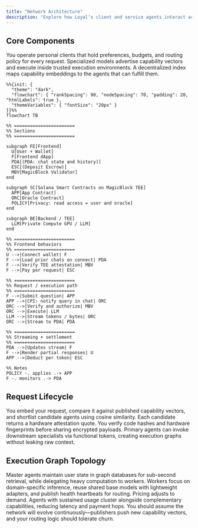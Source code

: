 ```yaml
---
title: "Network Architecture"
description: "Explore how Loyal’s client and service agents interact across the decentralized capability graph."
---
```


## Core Components

<Columns cols={3}>
  <Card title="Client Agents" icon="user-secret">
    You operate personal clients that hold preferences, budgets, and routing policy for every request.
  </Card>
  <Card title="Service Agents" icon="cubes">
    Specialized models advertise capability vectors and execute inside trusted execution environments.
  </Card>
  <Card title="Capability Registry" icon="diagram-project">
    A decentralized index maps capability embeddings to the agents that can fulfill them.
  </Card>
</Columns>


```mermaid
%%{init: {
  "theme": "dark",
  "flowchart": { "rankSpacing": 90, "nodeSpacing": 70, "padding": 20, "htmlLabels": true },
  "themeVariables": { "fontSize": "20px" }
}}%%
flowchart TB

%% =======================
%% Sections
%% =======================

subgraph FE[Frontend]
  U[User + Wallet]
  F[Frontend dApp]
  PDA[(PDA: chat state and history)]
  ESC[(Deposit Escrow)]
  MBV[MagicBlock Validator]
end

subgraph SC[Solana Smart Contracts on MagicBlock TEE]
  APP[App Contract]
  ORC[Oracle Contract]
  POLICY[Privacy: read access = user and oracle]
end

subgraph BE[Backend / TEE]
  LLM[Private Compute GPU / LLM]
end

%% =======================
%% Frontend behaviors
%% =======================
U -->|Connect wallet| F
F -->|Load prior chats on connect| PDA
F -->|Verify TEE attestation| MBV
F -->|Pay per request| ESC

%% =======================
%% Request / execution path
%% =======================
F -->|Submit question| APP
APP -->|CPI: notify query in chat| ORC
ORC -->|Verify and authorize| MBV
ORC -->|Execute| LLM
LLM -->|Stream tokens / bytes| ORC
ORC -->|Stream to PDA| PDA

%% =======================
%% Streaming + settlement
%% =======================
PDA -->|Updates stream| F
F -->|Render partial responses| U
APP -->|Deduct per token| ESC

%% Notes
POLICY -. applies .-> APP
F -. monitors .-> PDA
```

## Request Lifecycle

<Steps>
<Step title="Discover">
  You embed your request, compare it against published capability vectors, and shortlist candidate agents using cosine similarity.
</Step>
<Step title="Attest">
  Each candidate returns a hardware attestation quote. You verify code hashes and hardware fingerprints before sharing encrypted payloads.
</Step>
<Step title="Chain">
  Primary agents can invoke downstream specialists via functional tokens, creating execution graphs without leaking raw context.
</Step>
</Steps>

## Execution Graph Topology

<AccordionGroup>
<Accordion title="Master Nodes">
  Master agents maintain user state in graph databases for sub-second retrieval, while delegating heavy computation to workers.
</Accordion>
<Accordion title="Worker Nodes">
  Workers focus on domain-specific inference, reuse shared base models with lightweight adapters, and publish health heartbeats for routing.
</Accordion>
<Accordion title="Market Dynamics">
  Pricing adjusts to demand. Agents with sustained usage cluster alongside complementary capabilities, reducing latency and payment hops.
</Accordion>
</AccordionGroup>

<Info>
You should assume the network will evolve continuously—publishers push new capability vectors, and your routing logic should tolerate churn.
</Info>
